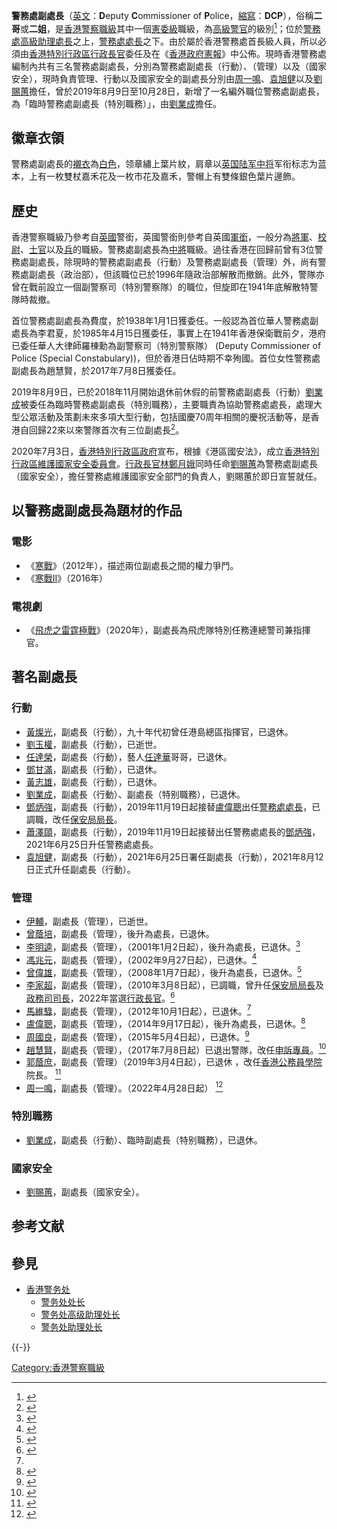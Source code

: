 '''警務處副處長'''（[[英文|英文]]：'''D'''eputy '''C'''ommissioner of '''P'''olice，[[縮寫|縮寫]]：'''DCP'''），俗稱'''二哥'''或'''二姐'''，是[[香港警察職級|香港警察職級]]其中一個[[憲委級|憲委級]]職級，為[[高級警官|高級警官]]的級別<ref>{{Cite web |url=http://www.police.gov.hk/ppp_tc/01_about_us/os_chart.html |title=警隊架構：警隊架構圖表 |accessdate=2010-10-06 |archive-date=2011-08-18 |archive-url=https://web.archive.org/web/20110818195805/http://www.police.gov.hk/ppp_tc/01_about_us/os_chart.html |dead-url=yes }}</ref>；位於[[警務處高級助理處長|警務處高級助理處長]]之上，[[警務處處長|警務處處長]]之下。由於屬於香港警務處首長級人員，所以必須由[[香港特別行政區行政長官|香港特別行政區行政長官]]委任及在《[[香港政府憲報|香港政府憲報]]》中公佈。現時香港警務處編制內共有三名警務處副處長，分別為警務處副處長（行動）、（管理）以及（國家安全），現時負責管理、行動以及國家安全的副處長分別由[[周一鳴|周一鳴]]、[[袁旭健|袁旭健]]以及[[劉賜蕙|劉賜蕙]]擔任，曾於2019年8月9日至10月28日，新增了一名編外職位警務處副處長，為「臨時警務處副處長（特別職務）」，由[[劉業成|劉業成]]擔任。

==徽章衣領==
警務處副處長的[[襯衣|襯衣]]為[[白色|白色]]，领章繡上葉片紋，肩章以[[英国陆军|英国陆军]][[中将|中将]]军衔标志为蓝本，上有一枚雙杖嘉禾花及一枚市花及嘉禾，警帽上有雙條銀色葉片邊飾。

==歷史==
香港警察職級乃參考自[[英國|英國]]警銜，英國警銜則參考自英國[[軍銜|軍銜]]，一般分為[[將軍|將軍]]、[[校尉|校尉]]、[[士官|士官]]以及[[兵|兵]]的職級。警務處副處長為[[中將|中將]]職級。過往香港在回歸前曾有3位警務處副處長，除現時的警務處副處長（行動）及警務處副處長（管理）外，尚有警務處副處長（政治部），但該職位已於1996年隨政治部解散而撤銷。此外，警隊亦曾在戰前設立一個副警察司（特別警察隊）的職位，但旋即在1941年底解散特警隊時裁撤。

首位警務處副處長為費度，於1938年1月1日獲委任。一般認為首位華人警務處副處長為李君夏，於1985年4月15日獲委任，事實上在1941年香港保衛戰前夕，港府已委任華人大律師羅棟勳為副警察司（特別警察隊） (Deputy Commissioner of Police (Special Constabulary))，但於香港日佔時期不幸殉國。首位女性警務處副處長為趙慧賢，於2017年7月8日獲委任。

2019年8月9日，已於2018年11月開始退休前休假的前警務處副處長（行動）[[劉業成|劉業成]]被委任為臨時警務處副處長（特別職務），主要職責為協助警務處處長，處理大型公眾活動及策劃未來多項大型行動，包括國慶70周年相關的慶祝活動等，是香港自回歸22來以來警隊首次有三位副處長<ref>{{Cite web |url=https://www.info.gov.hk/gia/general/201908/09/P2019080900223.htm |title=政府新聞公報：警隊高層委任 |accessdate=2019-08-09 |archive-date=2019-08-09 |archive-url=https://web.archive.org/web/20190809024042/https://www.info.gov.hk/gia/general/201908/09/P2019080900223.htm |dead-url=no }}</ref>。

2020年7月3日，[[香港特別行政區政府|香港特別行政區政府]]宣布，根據《港區國安法》，成立[[香港特別行政區維護國家安全委員會|香港特別行政區維護國家安全委員會]]。[[行政長官|行政長官]][[林鄭月娥|林鄭月娥]]同時任命[[劉賜蕙|劉賜蕙]]為警務處副處長（國家安全），擔任警務處維護國家安全部門的負責人，劉賜蕙於即日宣誓就任。

==以警務處副處長為題材的作品==
===電影===
*《[[寒戰|寒戰]]》（2012年），描述兩位副處長之間的權力爭鬥。
*《[[寒戰II|寒戰II]]》（2016年）
===電視劇===
*《[[飛虎之雷霆極戰|飛虎之雷霆極戰]]》（2020年），副處長為飛虎隊特別任務連總警司兼指揮官。

==著名副處長==
===行動===
*[[黃燦光|黃燦光]]，副處長（行動），九十年代初曾任港島總區指揮官，已退休。
*[[劉玉權|劉玉權]]，副處長（行動），已逝世。
*[[任達榮|任達榮]]，副處長（行動），藝人[[任達華|任達華]]哥哥，已退休。
*[[鄧甘滿|鄧甘滿]]，副處長（行動），已退休。
*[[黃志雄_(警察)|黃志雄]]，副處長（行動），已退休。
*[[劉業成|劉業成]]，副處長（行動）、副處長（特别職務），已退休。
*[[鄧炳強|鄧炳強]]，副處長（行動），2019年11月19日起接替[[盧偉聰|盧偉聰]]出任[[警務處處長|警務處處長]]，已調職，改任[[保安局局長|保安局局長]]。
*[[蕭澤頤|蕭澤頤]]，副處長（行動），2019年11月19日起接替出任警務處處長的[[鄧炳強|鄧炳強]]，2021年6月25日升任警務處處長。
*[[袁旭健|袁旭健]]，副處長（行動），2021年6月25日署任副處長（行動），2021年8月12日正式升任副處長（行動）。

===管理===
*[[伊輔|伊輔]]，副處長（管理），已逝世。
*[[曾蔭培|曾蔭培]]，副處長（管理），後升為處長，已退休。
*[[李明逵|李明逵]]，副處長（管理），（2001年1月2日起），後升為處長，已退休。<ref>{{Cite web 
|url=https://www.info.gov.hk/gia/general/200012/18/1218136.htm |title=警隊高層委任}}</ref>
*[[馮兆元|馮兆元]]，副處長（管理），（2002年9月27日起），已退休。<ref>{{Cite web 
|url=https://www.info.gov.hk/gia/general/200209/27/0927237.htm |title=警隊高層委任}}</ref>
*[[曾偉雄|曾偉雄]]，副處長（管理），（2008年1月7日起），後升為處長，已退休。<ref>{{Cite web |url=https://www.info.gov.hk/gia/general/200712/21/P200712210127.htm |title=警隊高層委任}}</ref>
*[[李家超|李家超]]，副處長（管理），（2010年3月8日起），已調職，曾升任[[保安局局長|保安局局長]]及[[政務司司長|政務司司長]]，2022年當選[[香港特別行政區行政長官|行政長官]]。<ref name="#1">{{Cite web |url=https://www.info.gov.hk/gia/general/201003/05/P201003050231.htm |title=警隊高層委任}}</ref>
*[[馬維騄|馬維騄]]，副處長（管理），（2012年10月1日起），已退休。<ref name="#1"/>
*[[盧偉聰|盧偉聰]]，副處長（管理），（2014年9月17日起），後升為處長，已退休。<ref>{{Cite web |url=https://www.info.gov.hk/gia/general/201408/15/P201408150841.htm |title=警隊高層委任}}</ref>
*[[周國良|周國良]]，副處長（管理），（2015年5月4日起），已退休。<ref>{{Cite web |url=https://www.info.gov.hk/gia/general/201505/04/P201505040175.htm |title=警隊高層委任}}</ref>
*[[趙慧賢|趙慧賢]]，副處長（管理），（2017年7月8日起）已退出警隊，改任[[申訴專員|申訴專員]]。<ref>{{Cite web |url=https://www.info.gov.hk/gia/general/201707/04/P2017070400656.htm |title=警隊高層委任（附圖） }}</ref>
*[[郭蔭庶|郭蔭庶]]，副處長（管理）（2019年3月4日起），已退休 ，改任[[香港公務員學院|香港公務員學院]]院長。 <ref>{{Cite web |url=https://www.info.gov.hk/gia/general/201902/22/P2019022200293.htm |title=警隊高層委任（附圖）}}</ref>
*[[周一鳴|周一鳴]]，副處長（管理）。（2022年4月28日起） <ref>{{Cite web |url=https://www.info.gov.hk/gia/general/202204/25/P2022042500538.htm |title=警隊高層委任（附圖）}}</ref>

===特別職務===
*[[劉業成|劉業成]]，副處長（行動）、臨時副處長（特别職務），已退休。

===國家安全===
*[[劉賜蕙|劉賜蕙]]，副處長（國家安全）。

== 参考文献 ==
{{Reflist}}

== 參見 ==
{{Portal|香港|警察与执法}}
* [[香港警务处|香港警务处]]
** [[警务处处长|警务处处长]]
** [[警务处高级助理处长|警务处高级助理处长]]
** [[警务处助理处长|警务处助理处长]]

{{-}}
{{香港警察職級}}

[[Category:香港警察職級|Category:香港警察職級]]